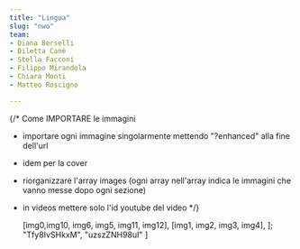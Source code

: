 ```yaml
---
title: "Lingua"
slug: "nwo"
team:
- Diana Berselli
- Diletta Canè
- Stella Facconi
- Filippo Mirandola
- Chiara Monti
- Matteo Roscigno

---
```


{/* Come IMPORTARE le immagini

- importare ogni immagine singolarmente mettendo "?enhanced" alla fine dell'url
- idem per la cover
- riorganizzare l'array images (ogni array nell'array indica le immagini che vanno messe dopo ogni sezione)
- in videos mettere solo l'id youtube del video 
*/}



  [img0,img10, img6, img5, img11, img12],
  [img1, img2, img3, img4],
];
  "Tfy8IvSHkxM",
  "uzszZNH98uI"
]
